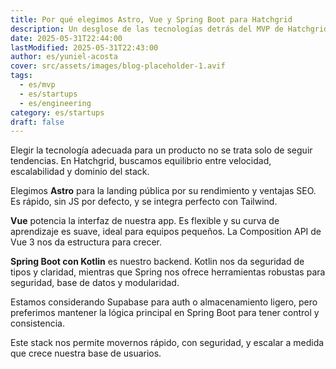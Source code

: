 ```yaml
---
title: Por qué elegimos Astro, Vue y Spring Boot para Hatchgrid
description: Un desglose de las tecnologías detrás del MVP de Hatchgrid y por qué fueron la mejor elección para nosotros.
date: 2025-05-31T22:44:00
lastModified: 2025-05-31T22:43:00
author: es/yuniel-acosta
cover: src/assets/images/blog-placeholder-1.avif
tags:
  - es/mvp
  - es/startups
  - es/engineering
category: es/startups
draft: false
---
```

Elegir la tecnología adecuada para un producto no se trata solo de seguir tendencias. En Hatchgrid, buscamos equilibrio entre velocidad, escalabilidad y dominio del stack.

Elegimos **Astro** para la landing pública por su rendimiento y ventajas SEO. Es rápido, sin JS por defecto, y se integra perfecto con Tailwind.

**Vue** potencia la interfaz de nuestra app. Es flexible y su curva de aprendizaje es suave, ideal para equipos pequeños. La Composition API de Vue 3 nos da estructura para crecer.

**Spring Boot con Kotlin** es nuestro backend. Kotlin nos da seguridad de tipos y claridad, mientras que Spring nos ofrece herramientas robustas para seguridad, base de datos y modularidad.

Estamos considerando Supabase para auth o almacenamiento ligero, pero preferimos mantener la lógica principal en Spring Boot para tener control y consistencia.

Este stack nos permite movernos rápido, con seguridad, y escalar a medida que crece nuestra base de usuarios.
